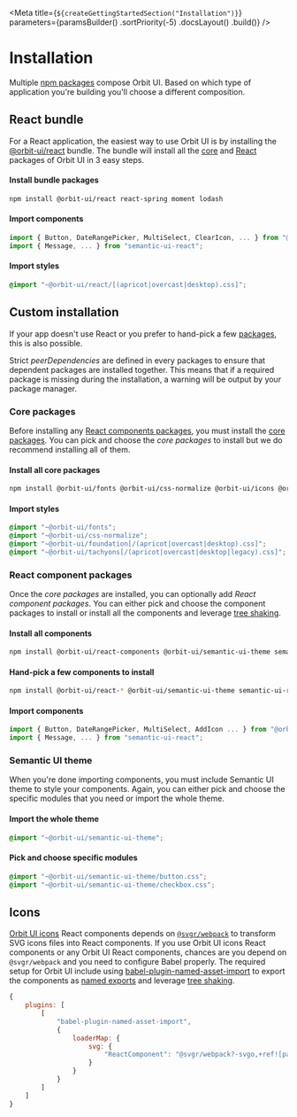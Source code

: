 
<Meta
    title={`${createGettingStartedSection("Installation")}`}
    parameters={paramsBuilder()
        .sortPriority(-5)
        .docsLayout(<IntroductionLayout sourcePath="/" />)
        .build()}
/>

# Installation

Multiple [npm packages](?path=/docs/getting-started-packages--page) compose Orbit UI. Based on which type of application you're building you'll choose a different composition.

## React bundle

For a React application, the easiest way to use Orbit UI is by installing the [@orbit-ui/react](https://www.npmjs.com/package/@orbit-ui/react) bundle. The bundle will install all the [core](?path=/docs/getting-started-packages--page#core) and [React](?path=/docs/getting-started-packages--page#react-components) packages of Orbit UI in 3 easy steps.

#### Install bundle packages

```bash dark
npm install @orbit-ui/react react-spring moment lodash
```

#### Import components

```javascript dark
import { Button, DateRangePicker, MultiSelect, ClearIcon, ... } from "@orbit-ui/react-components";
import { Message, ... } from "semantic-ui-react";
```

#### Import styles

```css dark
@import "~@orbit-ui/react/[(apricot|overcast|desktop).css]";
```

## Custom installation

If your app doesn't use React or you prefer to hand-pick a few [packages](?path=/docs/getting-started-packages--page), this is also possible.

Strict *peerDependencies* are defined in every packages to ensure that dependent packages are installed together. This means that if a required package is missing during the installation, a warning will be output by your package manager.

### Core packages

Before installing any [React components packages](?path=/docs/getting-started-packages--page#react-components), you must install the [core packages](?path=/docs/getting-started-packages--page#core). You can pick and choose the *core packages* to install but we do recommend installing all of them.

#### Install all core packages

```bash dark
npm install @orbit-ui/fonts @orbit-ui/css-normalize @orbit-ui/icons @orbit-ui/foundation @orbit-ui/tachyons
```

#### Import styles

```css dark
@import "~@orbit-ui/fonts";
@import "~@orbit-ui/css-normalize";
@import "~@orbit-ui/foundation[/(apricot|overcast|desktop).css]";
@import "~@orbit-ui/tachyons[/(apricot|overcast|desktop|legacy).css]";
```

### React component packages

Once the *core packages* are installed, you can optionally add *React component packages*. You can either pick and choose the component packages to install or install all the components and leverage [tree shaking](https://webpack.js.org/guides/tree-shaking/).

#### Install all components

```bash dark
npm install @orbit-ui/react-components @orbit-ui/semantic-ui-theme semantic-ui-react react-spring styled-jsx moment lodash
```

#### Hand-pick a few components to install

```bash dark
npm install @orbit-ui/react-* @orbit-ui/semantic-ui-theme semantic-ui-react styled-jsx
```

#### Import components

```javascript dark
import { Button, DateRangePicker, MultiSelect, AddIcon ... } from "@orbit-ui/react-components";
import { Message, ... } from "semantic-ui-react";
```

### Semantic UI theme

When you're done importing components, you must include Semantic UI theme to style your components. Again, you can either pick and choose the specific modules that you need or import the whole theme.

#### Import the whole theme

```css dark
@import "~@orbit-ui/semantic-ui-theme";
```

#### Pick and choose specific modules

```css dark
@import "~@orbit-ui/semantic-ui-theme/button.css";
@import "~@orbit-ui/semantic-ui-theme/checkbox.css";
```

## Icons

[Orbit UI icons](?path=/docs/materials-icons--page) React components depends on [`@svgr/webpack`](https://react-svgr.com/docs/getting-started/) to transform SVG icons files into React components. If you use Orbit UI icons React components or any Orbit UI React components, chances are you depend on `@svgr/webpack` and you need to configure Babel properly. The required setup for Orbit UI include using [babel-plugin-named-asset-import](https://www.npmjs.com/package/babel-plugin-named-asset-import) to export the components as [named exports](https://developer.mozilla.org/en-US/docs/web/javascript/reference/statements/export) and leverage [tree shaking](https://webpack.js.org/guides/tree-shaking/).

```js dark
{
    plugins: [
        [
            "babel-plugin-named-asset-import",
            {
                loaderMap: {
                    svg: {
                        "ReactComponent": "@svgr/webpack?-svgo,+ref![path]"
                    }
                }
            }
        ]
    ]
}
```
